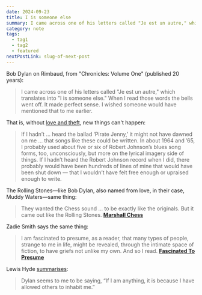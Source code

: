 ```yaml
---
date: 2024-09-23
title: I is someone else
summary: I came across one of his letters called "Je est un autre," which translates into "I is someone else."
category: note
tags:
  - tag1
  - tag2
  - featured
nextPostLink: slug-of-next-post
---
```


Bob Dylan on Rimbaud, from "Chronicles: Volume One" (published 20 years):

> I came across one of his letters called "Je est un autre," which translates into "I is someone else." When I read those words the bells went off. It made perfect sense. I wished someone would have mentioned that to me earlier.

That is, without [love and theft](https://callum.website/creativity-starts-with-love-and-theft), new things can't happen:

> If I hadn’t … heard the ballad ‘Pirate Jenny,’ it might not have dawned on me … that songs like these could be written. In about 1964 and ’65, I probably used about five or six of Robert Johnson’s blues song forms, too, unconsciously, but more on the lyrical imagery side of things. If I hadn’t heard the Robert Johnson record when I did, there probably would have been hundreds of lines of mine that would have been shut down — that I wouldn’t have felt free enough or upraised enough to write.

The Rolling Stones—like Bob Dylan, also named from love, in their case, Muddy Waters—same thing:

> They wanted the Chess sound … to be exactly like the originals. But it came out like the Rolling Stones. **[Marshall Chess](https://callum.website/creativity-starts-with-love-and-theft)**

Zadie Smith says the same thing:

> I am fascinated to presume, as a reader, that many types of people, strange to me in life, might be revealed, through the intimate space of fiction, to have griefs not unlike my own. And so I read. **[Fascinated To Presume](https://www.nybooks.com/articles/2019/10/24/zadie-smith-in-defense-of-fiction/)**

Lewis Hyde [summarises](https://web.archive.org/web/20100706131910/http://www.onthecommons.org/bob-dylan-commons):

> Dylan seems to me to be saying, “If I am anything, it is because I have allowed others to inhabit me.”
